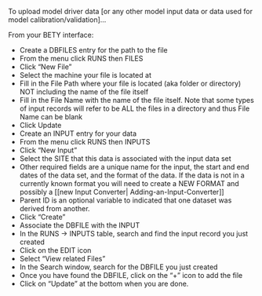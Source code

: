 To upload model driver data [or any other model input data or data used for model calibration/validation]...

From your BETY interface:

* Create a DBFILES entry for the path to the file
 * From the menu click RUNS then FILES
 * Click “New File”
 * Select the machine your file is located at
 * Fill in the File Path where your file is located (aka folder or directory) NOT including the name of the file itself
 * Fill in the File Name with the name of the file itself. Note that some types of input records will refer to be ALL the files in a directory and thus File Name can be blank
 * Click Update
* Create an INPUT entry for your data
 * From the menu click RUNS then INPUTS
 * Click “New Input”
 * Select the SITE that this data is associated with the input data set
 * Other required fields are a unique name for the input, the start and end dates of the data set, and the format of the data. If the data is not in a currently known format you will need to create a NEW FORMAT and possibly a [[new Input Converter| Adding-an-Input-Converter]]
 * Parent ID is an optional variable to indicated that one dataset was derived from another.
 * Click “Create”
* Associate the DBFILE with the INPUT
 * In the RUNS -> INPUTS table, search and find the input record you just created
 * Click on the EDIT icon
 * Select “View related Files”
 * In the Search window, search for the DBFILE you just created
 * Once you have found the DBFILE, click on the “+” icon to add the file
 * Click on “Update” at the bottom when you are done.
